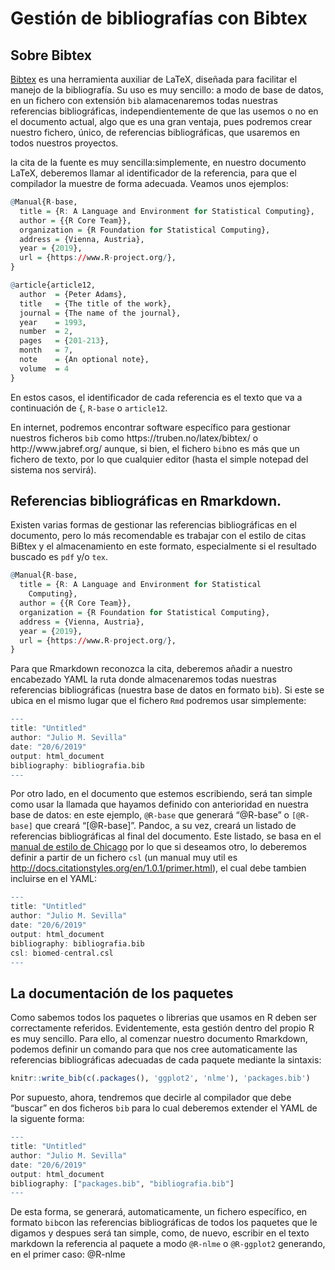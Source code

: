 # Gestión de bibliografías con Bibtex {#bibtex}

## Sobre Bibtex
[Bibtex](http://www.bibtex.org/) es una herramienta auxiliar de LaTeX, diseñada para facilitar el manejo de la bibliografía. Su uso es muy sencillo: a modo de base de datos, en un fichero con extensión `bib` alamacenaremos todas nuestras referencias bibliográficas, independientemente de que las usemos o no en el documento actual, algo que es una gran ventaja, pues podremos crear nuestro fichero, único, de referencias bibliográficas, que usaremos en todos nuestros proyectos. 

la cita de la fuente es muy sencilla:simplemente, en nuestro documento LaTeX, deberemos llamar al identificador de la referencia, para que el compilador la muestre de forma adecuada. Veamos unos ejemplos:
```r

@Manual{R-base,
  title = {R: A Language and Environment for Statistical Computing},
  author = {{R Core Team}},
  organization = {R Foundation for Statistical Computing},
  address = {Vienna, Austria},
  year = {2019},
  url = {https://www.R-project.org/},
}

@article{article12,
  author  = {Peter Adams}, 
  title   = {The title of the work},
  journal = {The name of the journal},
  year    = 1993,
  number  = 2,
  pages   = {201-213},
  month   = 7,
  note    = {An optional note}, 
  volume  = 4
}
```
En estos casos, el identificador de cada referencia es el texto que va a continuación de {, `R-base` o `article12`.

En internet, podremos encontrar software específico para gestionar nuestros ficheros `bib` como https://truben.no/latex/bibtex/ o http://www.jabref.org/ aunque, si bien, el fichero `bib`no es más que un fichero de texto, por lo que cualquier editor (hasta el simple notepad del sistema nos servirá).


## Referencias bibliográficas en Rmarkdown.
Existen varias formas de gestionar las referencias bibliográficas en el documento, pero lo más recomendable es trabajar con el estilo de citas BiBtex y el almacenamiento en este formato, especialmente si el resultado buscado es `pdf` y/o `tex`.

```r

@Manual{R-base,
  title = {R: A Language and Environment for Statistical
    Computing},
  author = {{R Core Team}},
  organization = {R Foundation for Statistical Computing},
  address = {Vienna, Austria},
  year = {2019},
  url = {https://www.R-project.org/},
}

```

Para que Rmarkdown reconozca la cita, deberemos añadir a nuestro encabezado YAML la ruta donde almacenaremos todas nuestras referencias bibliográficas (nuestra base de datos en formato `bib`). Si este se ubica en el mismo lugar que el fichero `Rmd` podremos usar simplemente:

```r
---
title: "Untitled"
author: "Julio M. Sevilla"
date: "20/6/2019"
output: html_document
bibliography: bibliografia.bib
---
```

Por otro lado, en el documento que estemos escribiendo, será tan simple como usar la llamada que hayamos definido con anterioridad en nuestra base de datos: en este ejemplo, `@R-base` que generará “@R-base” o `[@R-base]` que creará “[@R-base]”. Pandoc, a su vez, creará un listado de referencias bibliográficas al final del documento. Este listado, se basa en el [manual de estilo de Chicago](https://www.chicagomanualofstyle.org/tools_citationguide/citation-guide-2.html) por lo que si deseamos otro, lo deberemos definir a partir de un fichero `csl` (un manual muy util es [http://docs.citationstyles.org/en/1.0.1/primer.html](http://docs.citationstyles.org/en/1.0.1/primer.html)), el cual debe tambien incluirse en el YAML:

```r
---
title: "Untitled"
author: "Julio M. Sevilla"
date: "20/6/2019"
output: html_document
bibliography: bibliografia.bib
csl: biomed-central.csl
---
```
## La documentación de los paquetes
Como sabemos todos los paquetes o librerias que usamos en R deben ser correctamente referidos. Evidentemente, esta gestión dentro del propio R es muy sencillo. Para ello, al comenzar nuestro documento Rmarkdown, podemos definir un comando para que nos cree automaticamente las referencias bibliográficas adecuadas de cada paquete mediante la sintaxis:

```r
knitr::write_bib(c(.packages(), 'ggplot2', 'nlme'), 'packages.bib')
```
Por supuesto, ahora, tendremos que decirle al compilador que debe "buscar" en dos ficheros `bib` para lo cual deberemos extender el YAML de la siguente forma:

```r
---
title: "Untitled"
author: "Julio M. Sevilla"
date: "20/6/2019"
output: html_document
bibliography: ["packages.bib", "bibliografia.bib"]
---
```

De esta forma, se generará, automaticamente, un fichero específico, en formato `bib`con las referencias bibliográficas de todos los paquetes que le digamos y despues será tan simple, como, de nuevo, escribir en el texto markdown la referencia al paquete a modo `@R-nlme` o `@R-ggplot2` generando, en el primer caso: @R-nlme
